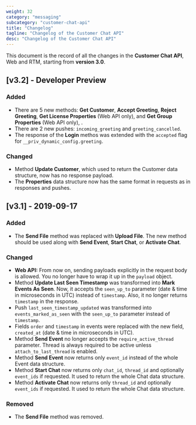 ```yaml
---
weight: 32
category: "messaging"
subcategory: "customer-chat-api"
title: "Changelog"
tagline: "Changelog of the Customer Chat API"
desc: "Changelog of the Customer Chat API"
---
```


This document is the record of all the changes in the **Customer Chat API**, Web and RTM, starting from **version 3.0**.

## [v3.2] - Developer Preview

### Added
- There are 5 new methods: **Get Customer**, **Accept Greeting**, **Reject Greeting**, **Get License Properties** (Web API only), and **Get Group Properties** (Web API only), .
- There are 2 new pushes: `incoming_greeting` and `greeting_cancelled`.
- The response of the **Login** methos was extended with the `accepted` flag for `__priv_dynamic_config.greeting`.

### Changed
- Method **Update Customer**, which used to return the Customer data structure, now has no response payload.
- The **Properties** data structure now has the same format in requests as in responses and pushes.

## [v3.1] - 2019-09-17

### Added
- The **Send File** method was replaced with **Upload File**. The new method should be used along with **Send Event**, **Start Chat**, or **Activate Chat**.

### Changed
- **Web API:** From now on, sending payloads explicitly in the request body is allowed. You no longer have to wrap it up in the `payload` object.
- Method **Update Last Seen Timestamp** was transformed into **Mark Events As Seen**. Now, it accepts the `seen_up_to` parameter (date & time in microseconds in UTC) instead of `timestamp`. Also, it no longer returns `timestamp` in the response.
- Push `last_seen_timestamp_updated` was transformed into `events_marked_as_seen` with the `seen_up_to` parameter instead of `timestamp`.
- Fields `order` and `timestamp` in events were replaced with the new field, `created_at` (date & time in microseconds in UTC).
- Method **Send Event** no longer accepts the `require_active_thread` parameter. Thread is always required to be active unless `attach_to_last_thread` is enabled.
- Method **Send Event** now returns only `event_id` instead of the whole Event data structure.
- Method **Start Chat** now returns only `chat_id`, `thread_id` and optionally `event_ids` if requested. It used to return the whole Chat data structure.
- Method **Activate Chat** now returns only `thread_id` and optionally `event_ids` if requested. It used to return the whole Chat data structure.

### Removed
- The **Send File** method was removed.